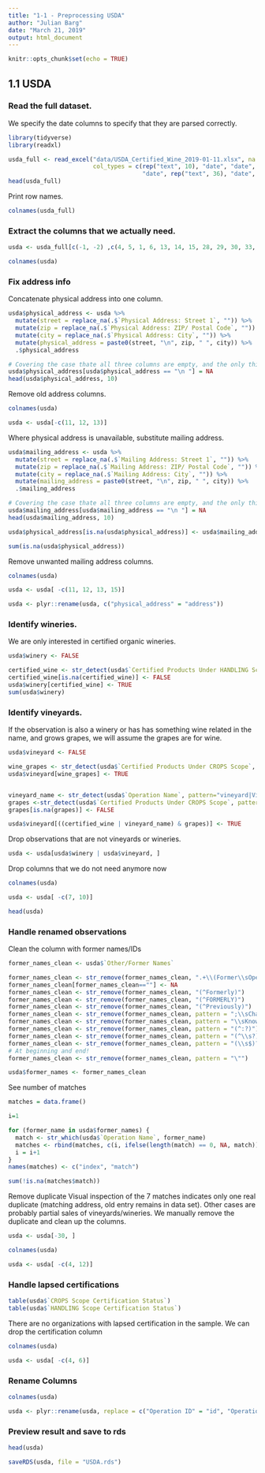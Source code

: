 ```yaml
---
title: "1-1 - Preprocessing USDA"
author: "Julian Barg"
date: "March 21, 2019"
output: html_document
---
```


```r
knitr::opts_chunk$set(echo = TRUE)
```

## 1.1 USDA

### Read the full dataset.

We specify the date columns to specify that they are parsed correctly.
```R
library(tidyverse)
library(readxl)

usda_full <- read_excel("data/USDA_Certified_Wine_2019-01-11.xlsx", na = c(NA, ""), 
                        col_types = c(rep("text", 10), "date", "date", "text", "date", rep("text", 4), "date", rep("text", 4), "date", rep("text", 4),
                                      "date", rep("text", 36), "date", "text"))
head(usda_full)
```

Print row names.
```R
colnames(usda_full)
```

### Extract the columns that we actually need.
```R
usda <- usda_full[c(-1, -2) ,c(4, 5, 1, 6, 13, 14, 15, 28, 29, 30, 33, 35, 38, 41, 43, 46)]
```

```r
colnames(usda)
```

### Fix address info

Concatenate physical address into one column.
```R
usda$physical_address <- usda %>%
  mutate(street = replace_na(.$`Physical Address: Street 1`, "")) %>%
  mutate(zip = replace_na(.$`Physical Address: ZIP/ Postal Code`, "")) %>%
  mutate(city = replace_na(.$`Physical Address: City`, "")) %>%
  mutate(physical_address = paste0(street, "\n", zip, " ", city)) %>%
  .$physical_address

# Covering the case thate all three columns are empty, and the only thing that ends up in the column are our seperators.
usda$physical_address[usda$physical_address == "\n "] = NA
head(usda$physical_address, 10)
```

Remove old address columns.
```r
colnames(usda)
```

```r
usda <- usda[-c(11, 12, 13)]
```

Where physical address is unavailable, substitute mailing address.
```r
usda$mailing_address <- usda %>%
  mutate(street = replace_na(.$`Mailing Address: Street 1`, "")) %>%
  mutate(zip = replace_na(.$`Mailing Address: ZIP/ Postal Code`, "")) %>%
  mutate(city = replace_na(.$`Mailing Address: City`, "")) %>%
  mutate(mailing_address = paste0(street, "\n", zip, " ", city)) %>%
  .$mailing_address

# Covering the case thate all three columns are empty, and the only thing that ends up in the column are our seperators.
usda$mailing_address[usda$mailing_address == "\n "] = NA
head(usda$mailing_address, 10)
```

```r
usda$physical_address[is.na(usda$physical_address)] <- usda$mailing_address[is.na(usda$physical_address)]

sum(is.na(usda$physical_address))
```

Remove unwanted mailing address columns.
```r
colnames(usda)
```

```r
usda <- usda[ -c(11, 12, 13, 15)]

usda <- plyr::rename(usda, c("physical_address" = "address"))
```

### Identify wineries.

We are only interested in certified organic wineries.
```r
usda$winery <- FALSE

certified_wine <- str_detect(usda$`Certified Products Under HANDLING Scope`, pattern="wine|Wine")
certified_wine[is.na(certified_wine)] <- FALSE
usda$winery[certified_wine] <- TRUE
sum(usda$winery)
```

### Identify vineyards.

If the observation is also a winery or has has something wine related in the name, and grows grapes, we will assume the grapes are for wine.
```r
usda$vineyard <- FALSE

wine_grapes <- str_detect(usda$`Certified Products Under CROPS Scope`, pattern="wine|Wine")
usda$vineyard[wine_grapes] <- TRUE


vineyard_name <- str_detect(usda$`Operation Name`, pattern="vineyard|Vineyard|wine|Wine")
grapes <-str_detect(usda$`Certified Products Under CROPS Scope`, pattern="grape|Grape")
grapes[is.na(grapes)] <- FALSE

usda$vineyard[((certified_wine | vineyard_name) & grapes)] <- TRUE
```

Drop observations that are not vineyards or wineries.
```r
usda <- usda[usda$winery | usda$vineyard, ]
```

Drop columns that we do not need anymore now
```r
colnames(usda)
```

```r
usda <- usda[ -c(7, 10)]

head(usda)
```

### Handle renamed observations

Clean the column with former names/IDs
```r
former_names_clean <- usda$`Other/Former Names`

former_names_clean <- str_remove(former_names_clean, ".+\\(Former\\sOperation\\sID\\)$")
former_names_clean[former_names_clean==""] <- NA
former_names_clean <- str_remove(former_names_clean, "(^Formerly)")
former_names_clean <- str_remove(former_names_clean, "(^FORMERLY)")
former_names_clean <- str_remove(former_names_clean, "(^Previously)")
former_names_clean <- str_remove(former_names_clean, pattern = ";\\sChanged.+")
former_names_clean <- str_remove(former_names_clean, pattern = "\\sKnow\\sAs\\s")
former_names_clean <- str_remove(former_names_clean, pattern = "(^:?)")
former_names_clean <- str_remove(former_names_clean, pattern = "(^\\s?)")
former_names_clean <- str_remove(former_names_clean, pattern = "(\\s$)?")
# At beginning and end!
former_names_clean <- str_remove(former_names_clean, pattern = "\"")

usda$former_names <- former_names_clean
```

See number of matches

```r
matches = data.frame()

i=1

for (former_name in usda$former_names) {
  match <- str_which(usda$`Operation Name`, former_name)
  matches <- rbind(matches, c(i, ifelse(length(match) == 0, NA, match)))
  i = i+1
}
names(matches) <- c("index", "match")

sum(!is.na(matches$match))
```

Remove duplicate
Visual inspection of the 7 matches indicates only one real duplicate (matching address, old entry remains in data set). Other cases are probably partial sales of vineyards/wineries. We manually remove the duplicate and clean up the columns.
```r
usda <- usda[-30, ]
```

```r
colnames(usda)
```

```r
usda <- usda[ -c(4, 12)]
```

### Handle lapsed certifications
```r
table(usda$`CROPS Scope Certification Status`)
table(usda$`HANDLING Scope Certification Status`)
```
There are no organizations with lapsed certification in the sample. We can drop the certification column

```r
colnames(usda)
```

```r
usda <- usda[ -c(4, 6)]
```

### Rename Columns
```r
colnames(usda)
```

```r
usda <- plyr::rename(usda, replace = c("Operation ID" = "id", "Operation Name" = "name", "Certified Name" = "certifier", "Effective Date of CROPS Status" = "vineyard_since", "Effective Date of HANDLING Status" = "winery_since"))
```

### Preview result and save to rds
```r
head(usda)

saveRDS(usda, file = "USDA.rds")
```